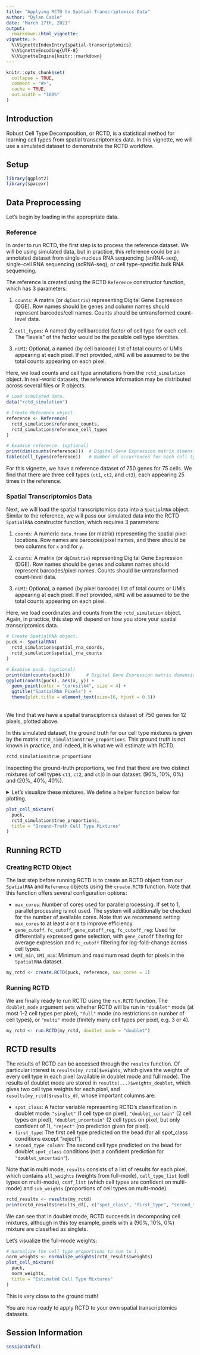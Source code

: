 ```yaml
---
title: "Applying RCTD to Spatial Transcriptomics Data"
author: "Dylan Cable"
date: "March 17th, 2021"
output:  
  rmarkdown::html_vignette:
vignette: >
  %\VignetteIndexEntry{spatial-transcriptomics}
  %\VignetteEncoding{UTF-8}
  %\VignetteEngine{knitr::rmarkdown}
---
```


```r
knitr::opts_chunk$set(
  collapse = TRUE,
  comment = "#>",
  cache = TRUE,
  out.width = "100%"
)
```

## Introduction

Robust Cell Type Decomposition, or RCTD, is a statistical method for learning cell types from spatial transcriptomics data. In this vignette, we will use a simulated dataset to demonstrate the RCTD workflow.

## Setup

```r
library(ggplot2)
library(spacexr)
```

## Data Preprocessing

Let's begin by loading in the appropriate data.

### Reference

In order to run RCTD, the first step is to process the reference dataset. We will be using simulated data, but in practice, this reference could be an annotated dataset from single-nucleus RNA sequencing (snRNA-seq), single-cell RNA sequencing (scRNA-seq), or cell type-specific bulk RNA sequencing.

The reference is created using the RCTD `Reference` constructor function, which has 3 parameters:

1. `counts`: A matrix (or `dgCmatrix`) representing Digital Gene Expression (DGE). Row names should be genes and column names should represent barcodes/cell names. Counts should be untransformed count-level data.

2. `cell_types`: A named (by cell barcode) factor of cell type for each cell. The "levels" of the factor would be the possible cell type identities.

3. `nUMI`: Optional, a named (by cell barcode) list of total counts or UMIs appearing at each pixel. If not provided, `nUMI` will be assumed to be the total counts appearing on each pixel.

Here, we load counts and cell type annotations from the `rctd_simulation` object. In real-world datasets, the reference information may be distributed across several files or R objects.

```r
# Load simulated data.
data("rctd_simulation")

# Create Reference object.
reference <- Reference(
  rctd_simulation$reference_counts,
  rctd_simulation$reference_cell_types
)

# Examine reference. (optional)
print(dim(counts(reference)))  # Digital Gene Expression matrix dimensions
table(cell_types(reference))   # Number of occurrences for each cell type
```
For this vignette, we have a reference dataset of 750 genes for 75 cells. We find that there are three cell types (`ct1`, `ct2`, and `ct3`), each appearing 25 times in the reference.

### Spatial Transcriptomics Data
Next, we will load the spatial transcriptomics data into a `SpatialRNA` object. Similar to the reference, we will pass our simulated data into the RCTD `SpatialRNA` constructor function, which requires 3 parameters:

1. `coords`: A numeric `data.frame` (or matrix) representing the spatial pixel locations. Row names are barcodes/pixel names, and there should be two columns for `x` and for `y`.

2. `counts`: A matrix (or `dgCmatrix`) representing Digital Gene Expression (DGE). Row names should be genes and column names should represent barcodes/pixel names. Counts should be untransformed count-level data.

3. `nUMI`: Optional, a named (by pixel barcode) list of total counts or UMIs appearing at each pixel. If not provided, `nUMI` will be assumed to be the total counts appearing on each pixel.

Here, we load coordinates and counts from the `rctd_simulation` object. Again, in practice, this step will depend on how you store your spatial transcriptomics data.

```r
# Create SpatialRNA object.
puck <- SpatialRNA(
  rctd_simulation$spatial_rna_coords,
  rctd_simulation$spatial_rna_counts
)

# Examine puck. (optional)
print(dim(counts(puck)))      # Digital Gene Expression matrix dimensions
ggplot(coords(puck), aes(x, y)) +
  geom_point(color = "cornsilk4", size = 4) +
  ggtitle("SpatialRNA Pixels") +
  theme(plot.title = element_text(size=16, hjust = 0.5))
```
<br/>
We find that we have a spatial transciptomics dataset of 750 genes for 12 pixels, plotted above.

In this simulated dataset, the ground truth for our cell type mixtures is given by the matrix `rctd_simulation$true_proportions`. This ground truth is not known in practice, and indeed, it is what we will estimate with RCTD.

```r
rctd_simulation$true_proportions
```
Inspecting the ground-truth proportions, we find that there are two distinct mixtures (of cell types `ct1`, `ct2`, and `ct3`) in our dataset: (90%, 10%, 0%) and (20%, 40%, 40%).

<details>
<summary>Let's visualize these mixtures. We define a helper function below for plotting.</summary>
```r
# Helper function to plot the cell type proportions in a SpatialRNA object.
plot_cell_mixture <- function(puck, proportions, title = NULL) {
  num_cell_types <- ncol(proportions)

  colors <- grDevices::rainbow(num_cell_types, rev = TRUE)
  names(colors) <- as.character(seq_len(num_cell_types))

  # Plot the proportions of each cell type.
  mixture_plot <- ggplot()
  for (i in seq_len(num_cell_types)) {
    # Plot the pixels where this cell type constitutes > 1% of the mixture.
    jitter <- 0.02 * i  # Add jitter to distinguish different cell types.
    is_non_zero <- proportions[, i] > 0.01
    cell_type_data <- data.frame(
      x = coords(puck)$x[is_non_zero] + jitter,
      y = coords(puck)$y[is_non_zero] + jitter,
      size = proportions[is_non_zero, i],
      color = as.character(i)
    )
    # Append the plot for this cell type.
    mixture_plot <- mixture_plot +
      geom_point(
        data = cell_type_data,
        aes(x = x, y = y, size = size, color = color),
        alpha = 0.75,
      )
  }

  mixture_plot +
    scale_color_manual(name = "Cell Types", values = colors) +
    scale_size(name = "Proportion", limits = seq(0, 1)) +
    ggtitle(title) +
    theme_light() +
    theme(plot.title = element_text(size=24, hjust = 0.5))
}
```
</details>

```r
plot_cell_mixture(
  puck,
  rctd_simulation$true_proportions,
  title = "Ground-Truth Cell Type Mixtures"
)
```

## Running RCTD

### Creating RCTD Object

The last step before running RCTD is to create an RCTD object from our `SpatialRNA` and `Reference` objects using the `create.RCTD` function. Note that this function offers several configuration options:

* `max_cores`: Number of cores used for parallel processing. If set to 1, parallel processing is not used. The system will additionally be checked for the number of available cores. Note that we recommend setting `max_cores` to at least `4` or `8` to improve efficiency.
* `gene_cutoff`, `fc_cutoff`, `gene_cutoff_reg`, `fc_cutoff_reg`: Used for differentially expressed gene selection, with `gene_cutoff` filtering for average expression and `fc_cutoff` filtering for log-fold-change across cell types.
* `UMI_min`, `UMI_max`: Minimum and maximum read depth for pixels in the `SpatialRNA` dataset.

```r
my_rctd <- create.RCTD(puck, reference, max_cores = 1)
```

### Running RCTD

We are finally ready to run RCTD using the `run.RCTD` function. The `doublet_mode` argument sets whether RCTD will be run in `"doublet"` mode (at most 1-2 cell types per pixel), `"full"` mode (no restrictions on number of cell types), or `"multi"` mode (finitely many cell types per pixel, e.g. 3 or 4).

```r
my_rctd <- run.RCTD(my_rctd, doublet_mode = "doublet")
```

## RCTD results

The results of RCTD can be accessed through the `results` function. Of particular interest is `results(my_rctd)$weights`, which gives the weights of every cell type in each pixel (available in doublet mode and full mode). The results of doublet mode are stored in `results(...)$weights_doublet`, which gives two cell type weights for each pixel, and `results(my_rctd)$results_df`, whose important columns are:

* `spot_class`: A factor variable representing RCTD's classification in doublet mode: `"singlet"` (1 cell type on pixel), `"doublet_certain"` (2 cell types on pixel), `"doublet_uncertain"` (2 cell types on pixel, but only confident of 1), `"reject"` (no prediction given for pixel). 
* `first_type`: The first cell type predicted on the bead (for all spot_class conditions except "reject"). 
* `second_type column`: The second cell type predicted on the bead for doublet `spot_class` conditions (not a confident prediction for `"doublet_uncertain"`).

Note that in multi mode, `results` consists of a list of results for each pixel, which contains `all_weights` (weights from full-mode), `cell_type_list` (cell types on multi-mode), `conf_list` (which cell types are confident on multi-mode) and `sub_weights` (proportions of cell types on multi-mode).

```r
rctd_results <- results(my_rctd)
print(rctd_results$results_df[, c("spot_class", "first_type", "second_type")])
```

We can see that in doublet mode, RCTD succeeds in decomposing cell mixtures, although in this toy example, pixels with a (90%, 10%, 0%) mixture are classified as singlets.

Let's visualize the full-mode weights:

```r
# Normalize the cell type proportions to sum to 1.
norm_weights <- normalize_weights(rctd_results$weights)
plot_cell_mixture(
  puck,
  norm_weights,
  title = "Estimated Cell Type Mixtures"
)
```

This is very close to the ground truth!

You are now ready to apply RCTD to your own spatial transcriptomics datasets.

## Session Information
```r
sessionInfo()
```
